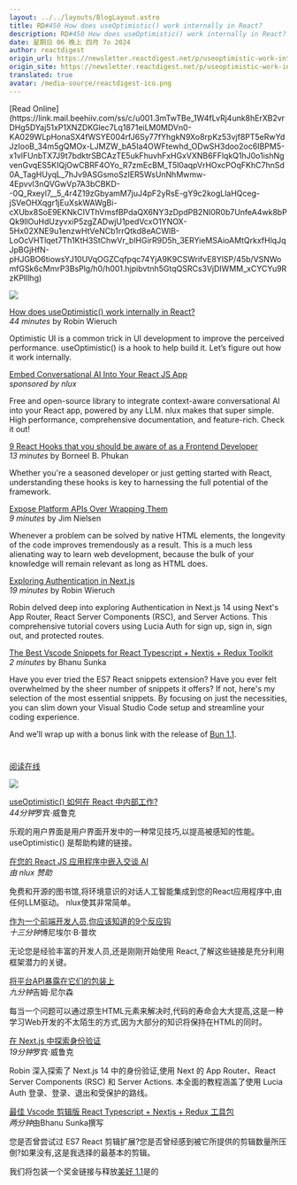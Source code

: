 ```yaml
---
layout: ../../layouts/BlogLayout.astro
title: RD#450 How does useOptimistic() work internally in React?
description: RD#450 How does useOptimistic() work internally in React?
date: 星期日 06 晚上 四月 7o 2024
author: reactdigest
origin_url: https://newsletter.reactdigest.net/p/useoptimistic-work-internally-react
origin_site: https://newsletter.reactdigest.net/p/useoptimistic-work-internally-react
translated: true
avatar: /media-source/reactdigest-ico.png
---
```



<Reference client:only="react" title="RD#450 How does useOptimistic() work internally in React?" url="https://newsletter.reactdigest.net/p/useoptimistic-work-internally-react" />

<Detail client:only="react">
	[Read Online](https://link.mail.beehiiv.com/ss/c/u001.3mTwTBe_1W4fLvRj4unk8hErXB2vrDHg5DYaj51xP1XNZDKGlec7Lq1871eiLM0MDVn0-KA029WLpHonaSX4fWSYE004rfJ6Sy77fYhgkN9Xo8rpKz53vjf8PT5eRwYdJzIooB_34m5gQMOx-LJMZW_bA5Ia4OWFtewhd_ODwSH3doo2oc6IBPM5-x1vlFUnbTX7J9t7bdktrSBCAzTE5ukFhuvhFxHGxVXNB6FFlqkQ1hJ0o1ishNgvenGvqES5KIQjOwCBRF4OYo_R7zmEcBM_T5l0aqpVrHOxcPOqFKhC7hnSd0A_TagHUyqL_7hJv9ASGsmoSzIER5WsUnNhMwmw-4EpvvI3nQVGwVp7A3bCBKD--0Q_Rxeyl7__5_4r4Z19zGbyamM7juJ4pF2yRsE-gY9c2kogLlaHQceg-jSVeOHXqgr1jEuXskWAWgBi-cXUbx8SoE9EKNkCIVThVmsfBPdaQX6NY3zDpdPB2NI0R0b7UnfeA4wk8bPQk9llOuHdUzyvxiP5zgZADwjU1pedVcxO1YNOX-5Hx02XNE9u1enzwHtVeNCb1rrQtkd8eACWlB-LoOcVHTlqet7Th1KtH3StChwVr_blHGirR9D5h_3ERYieMSAioAMtQrkxfHlqJqJpBGjHfN-pHJGBO6tiowsYJ10UVqOGZCqfpqc74YjA9K9CSWrifvE8YlSP/45b/VSNWomfGSk6cMmrP3BsPlg/h0/h001.hjpibvtnh5GtqQSRCs3VjDIWMM_xCYCYu9RzKPIllhg)

![](https://link.mail.beehiiv.com/ss/o/u001.Btu2bd7uwPPtNpvEhFUmtA/45b/VSNWomfGSk6cMmrP3BsPlg/ho.gif)

[How does useOptimistic() work internally in React?](https://link.mail.beehiiv.com/ss/c/u001.aPX4i1CZjyg0TJtq3966EMraFjId84XwxE28JB85KdQy1QJpD_SPYhxBxrgirhEOaQKSie9AaGxkYJsrEuZx_7gdB46nYj-6mK69nDLrhYkiW_o8GFSQtB1QQoyfmftFjPKN0brJ8BQ64vA163hhEHbx7sX_AIQMTIyPBlRLGLCPaoHczTyKWuwSSyn-iYJjL4fUN8VQoa9TfDWEJRaOEWtZUIvweAX6P6zfLFq7AbWzw2FvW0a68h3CZ7fqouUaHxzopy1E--A9wcbth-9j6w/45b/VSNWomfGSk6cMmrP3BsPlg/h1/h001.wooVve0XHSoYOAaFtGwUicek6swHTTIkWUdLfxxpxJA)  
_44 minutes_ by Robin Wieruch

Optimistic UI is a common trick in UI development to improve the perceived performance. useOptimistic() is a hook to help build it. Let’s figure out how it work internally.

[Embed Conversational AI Into Your React JS App](https://link.mail.beehiiv.com/ss/c/u001.3mTwTBe_1W4fLvRj4unk8pEBcl8c-515bQBpkmLU9CcR35TlaYuAdvTerZYX6hHX/45b/VSNWomfGSk6cMmrP3BsPlg/h2/h001.nkf7eSvvGD-pKA2Ql1n4L7iqvL_haHWqzo36_R_uuxI)  
_sponsored by nlux_

Free and open-source library to integrate context-aware conversational AI into your React app, powered by any LLM. nlux makes that super simple. High performance, comprehensive documentation, and feature-rich. Check it out!

[9 React Hooks that you should be aware of as a Frontend Developer](https://link.mail.beehiiv.com/ss/c/u001.-6zc62lCDQsu_fY2A1vmVYNkm6kIjKpAG_YVPmnmUeSiBrXwwhnlGAAZEqPbxgLbNcC47rdmtDiR7tPzRn4JQfm6EjDeiDMAzqxEjKJgde-pI3Vbe_0mExRGzfnIpCplGRr_sk7I34UrTjTLJxm2gWGwtM7z-xh3ceZ-Ofvt04a1IkoFtQD1EQycLCD5s6bJsA2brtZVB5WXg-RTkRjkKOfLxY_fwztEIK5Wt3CIieOK3Lfqk8de8_yOzMhdpqxEJrmKNTQ_Kze_bRePODLVONLz66Lv6-LszHZ3Ixs-cbFCMqK7puu1iC4IvnBvI_dI/45b/VSNWomfGSk6cMmrP3BsPlg/h3/h001.mmgRModPHBUQ50kXFq6MlOfENQaepI6KQv2ZkROqibA)  
_13 minutes_ by Borneel B. Phukan

Whether you're a seasoned developer or just getting started with React, understanding these hooks is key to harnessing the full potential of the framework.

[Expose Platform APIs Over Wrapping Them](https://link.mail.beehiiv.com/ss/c/u001.0APXl0QZL7fWOKx6hVh63ia1iZFBPaOGI2PpVm-q76mxAcTqFY-WSOqTPyWnYhuNoBNo0S0zrZY4C22rBQGVU6ibyhI4l2Akr8Q36KthGJ6lBQyy2hn_VQukXD_s1s-nQUznGDXi51aumeSbpbgudfXRfZNL4EFfTyJ3HOLEiIy8GPibNbxgzbAdIykDkE9MWx7iiUg_wpKZ5v9hl6lg_-p1L8bGUxiTvSgmGYc7e2LFVgSImKLketdn6uojq1oY6rE3LS57YqA-x7Gztlf8OQ/45b/VSNWomfGSk6cMmrP3BsPlg/h4/h001.UIj_tfw6pOZrwnsAp1Js1kKghKNxfcT-V1c-ufqKeL8)  
_9 minutes_ by Jim Nielsen

Whenever a problem can be solved by native HTML elements, the longevity of the code improves tremendously as a result. This is a much less alienating way to learn web development, because the bulk of your knowledge will remain relevant as long as HTML does.

[Exploring Authentication in Next.js](https://link.mail.beehiiv.com/ss/c/u001.96pnkUdR2Et9YTtP31beqfQAf_qUprM09yoMPtF27zLUP7-rHrnRjTaKAs1yUp2uixZ_Ws16lcuBjvkYQMMNL7N9v8w2XQy5B2APtk2QNBFkjtlu15AIKvAUgqYC7P93CpQrhbRUWctE8iSrWKDtf6WawujVhYZC3e82EGOW8FAUZXaQYcvc3_3Atwj8792K2cUXMpRB-1n1o1Shx_AdcxLJ7Xy78a_7X2TW1WzQl0dGdXq0ZRmTgk4lSKDJvbtZ/45b/VSNWomfGSk6cMmrP3BsPlg/h5/h001.Ka6uyZhozgVn4Pjbha8XnP3kLf2f1s2B9p7x_vVa-Lc)  
_19 minutes_ by Robin Wieruch

Robin delved deep into exploring Authentication in Next.js 14 using Next's App Router, React Server Components (RSC), and Server Actions. This comprehensive tutorial covers using Lucia Auth for sign up, sign in, sign out, and protected routes.

[The Best Vscode Snippets for React Typescript + Nextjs + Redux Toolkit](https://link.mail.beehiiv.com/ss/c/u001.-6zc62lCDQsu_fY2A1vmVRH-svja2hUul8_7hZT_zjfHwCKC2THLB3-Yb395QanE-999L-f5qy1r2mmNwjOfxG_j7xzOVDFQIQeovZOZuOaWgBha-I47zIUvcTpjwFXPlG2I9I2xjZaYi2CRzyNIXWa-_kZmuGicLFJaUF3trJV_cW_eYqdFslMhSzQLARkV0LP2tS_ZHNLAhxlJVSve8vvSHI-iCmf-FftukURXOESE74HpjHurZDvy_7c3qR_Pgq56DQvC3VC9ns81WMaeGOLH2oR3BqbJWZCQkdZJQAv8Pn11RTsjjuTjEJFIXXqX/45b/VSNWomfGSk6cMmrP3BsPlg/h6/h001.dbChPX_SF8YojTzynGGq8CQvHUJH_3YcXSWlU7YhtbA)  
_2 minutes_ by Bhanu Sunka

Have you ever tried the ES7 React snippets extension? Have you ever felt overwhelmed by the sheer number of snippets it offers? If not, here's my selection of the most essential snippets. By focusing on just the necessities, you can slim down your Visual Studio Code setup and streamline your coding experience.

And we’ll wrap up with a bonus link with the release of [Bun 1.1](https://link.mail.beehiiv.com/ss/c/u001.0APXl0QZL7fWOKx6hVh63pl12vFeF8QKHxlYfdkB0ewL8E77P1zWP2C6Np3k7hFtJsIF0fl9m_druE49_gfvVVPljYfwO0Jdws-3RUU26SzOVCkt2DfojyNiGUwDa8zeWmrh7Qb5NAcZ6ZVB_Oaj7OtX0uJXl4IIVHVS98sjwE5TrOlMPZLQZH0kOIb4pyVjg4Haq6ddS6n4vmyeN8PT_w/45b/VSNWomfGSk6cMmrP3BsPlg/h7/h001.Ds3tT-kT6oXbyEWrMJHGaAJ7oElTPgcmRsISC8BcWQ8).  

#
</Detail>

[阅读在线](https://link.mail.beehiiv.com/ss/c/u001.3mTwTBe_1W4fLvRj4unk8hErXB2vrDHg5DYaj51xP1XNZDKGlec7Lq1871eiLM0MDVn0-KA029WLpHonaSX4fWSYE004rfJ6Sy77fYhgkN9Xo8rpKz53vjf8PT5eRwYdJzIooB_34m5gQMOx-LJMZW_bA5Ia4OWFtewhd_ODwSH3doo2oc6IBPM5-x1vlFUnbTX7J9t7bdktrSBCAzTE5ukFhuvhFxHGxVXNB6FFlqkQ1hJ0o1ishNgvenGvqES5KIQjOwCBRF4OYo_R7zmEcBM_T5l0aqpVrHOxcPOqFKhC7hnSd0A_TagHUyqL_7hJv9ASGsmoSzIER5WsUnNhMwmw-4EpvvI3nQVGwVp7A3bCBKD--0Q_Rxeyl7__5_4r4Z19zGbyamM7juJ4pF2yRsE-gY9c2kogLlaHQceg-jSVeOHXqgr1jEuXskWAWgBi-cXUbx8SoE9EKNkCIVThVmsfBPdaQX6NY3zDpdPB2NI0R0b7UnfeA4wk8bPQk9llOuHdUzyvxiP5zgZADwjU1pedVcxO1YNOX-5Hx02XNE9u1enzwHtVeNCb1rrQtkd8eACWlB-LoOcVHTlqet7Th1KtH3StChwVr_blHGirR9D5h_3ERYieMSAioAMtQrkxfHlqJqJpBGjHfN-pHJGBO6tiowsYJ10UVqOGZCqfpqc74YjA9K9CSWrifvE8YlSP/45b/VSNWomfGSk6cMmrP3BsPlg/h0/h001.hjpibvtnh5GtqQSRCs3VjDIWMM_xCYCYu9RzKPIllhg)

![](https://link.mail.beehiiv.com/ss/o/u001.Btu2bd7uwPPtNpvEhFUmtA/45b/VSNWomfGSk6cMmrP3BsPlg/ho.gif)

[useOptimistic() 如何在 React 中内部工作?](https://link.mail.beehiiv.com/ss/c/u001.aPX4i1CZjyg0TJtq3966EMraFjId84XwxE28JB85KdQy1QJpD_SPYhxBxrgirhEOaQKSie9AaGxkYJsrEuZx_7gdB46nYj-6mK69nDLrhYkiW_o8GFSQtB1QQoyfmftFjPKN0brJ8BQ64vA163hhEHbx7sX_AIQMTIyPBlRLGLCPaoHczTyKWuwSSyn-iYJjL4fUN8VQoa9TfDWEJRaOEWtZUIvweAX6P6zfLFq7AbWzw2FvW0a68h3CZ7fqouUaHxzopy1E--A9wcbth-9j6w/45b/VSNWomfGSk6cMmrP3BsPlg/h1/h001.wooVve0XHSoYOAaFtGwUicek6swHTTIkWUdLfxxpxJA)\
*44分钟*罗宾·威鲁克

乐观的用户界面是用户界面开发中的一种常见技巧,以提高被感知的性能。 useOptimistic() 是帮助构建的链接。

[在您的 React JS 应用程序中嵌入交谈 AI](https://link.mail.beehiiv.com/ss/c/u001.3mTwTBe_1W4fLvRj4unk8pEBcl8c-515bQBpkmLU9CcR35TlaYuAdvTerZYX6hHX/45b/VSNWomfGSk6cMmrP3BsPlg/h2/h001.nkf7eSvvGD-pKA2Ql1n4L7iqvL_haHWqzo36_R_uuxI)\
*由 nlux 赞助*

免费和开源的图书馆,将环境意识的对话人工智能集成到您的React应用程序中,由任何LLM驱动。 nlux使其非常简单。

[作为一个前端开发人员,你应该知道的9个反应钩](https://link.mail.beehiiv.com/ss/c/u001.-6zc62lCDQsu_fY2A1vmVYNkm6kIjKpAG_YVPmnmUeSiBrXwwhnlGAAZEqPbxgLbNcC47rdmtDiR7tPzRn4JQfm6EjDeiDMAzqxEjKJgde-pI3Vbe_0mExRGzfnIpCplGRr_sk7I34UrTjTLJxm2gWGwtM7z-xh3ceZ-Ofvt04a1IkoFtQD1EQycLCD5s6bJsA2brtZVB5WXg-RTkRjkKOfLxY_fwztEIK5Wt3CIieOK3Lfqk8de8_yOzMhdpqxEJrmKNTQ_Kze_bRePODLVONLz66Lv6-LszHZ3Ixs-cbFCMqK7puu1iC4IvnBvI_dI/45b/VSNWomfGSk6cMmrP3BsPlg/h3/h001.mmgRModPHBUQ50kXFq6MlOfENQaepI6KQv2ZkROqibA)\
*十三分钟*博尼埃尔·B·普坎

无论您是经验丰富的开发人员,还是刚刚开始使用 React,了解这些链接是充分利用框架潜力的关键。

[将平台API暴露在它们的包装上](https://link.mail.beehiiv.com/ss/c/u001.0APXl0QZL7fWOKx6hVh63ia1iZFBPaOGI2PpVm-q76mxAcTqFY-WSOqTPyWnYhuNoBNo0S0zrZY4C22rBQGVU6ibyhI4l2Akr8Q36KthGJ6lBQyy2hn_VQukXD_s1s-nQUznGDXi51aumeSbpbgudfXRfZNL4EFfTyJ3HOLEiIy8GPibNbxgzbAdIykDkE9MWx7iiUg_wpKZ5v9hl6lg_-p1L8bGUxiTvSgmGYc7e2LFVgSImKLketdn6uojq1oY6rE3LS57YqA-x7Gztlf8OQ/45b/VSNWomfGSk6cMmrP3BsPlg/h4/h001.UIj_tfw6pOZrwnsAp1Js1kKghKNxfcT-V1c-ufqKeL8)\
*九分钟*吉姆·尼尔森

每当一个问题可以通过原生HTML元素来解决时,代码的寿命会大大提高,这是一种学习Web开发的不太陌生的方式,因为大部分的知识将保持在HTML的同时。

[在 Next.js 中探索身份验证](https://link.mail.beehiiv.com/ss/c/u001.96pnkUdR2Et9YTtP31beqfQAf_qUprM09yoMPtF27zLUP7-rHrnRjTaKAs1yUp2uixZ_Ws16lcuBjvkYQMMNL7N9v8w2XQy5B2APtk2QNBFkjtlu15AIKvAUgqYC7P93CpQrhbRUWctE8iSrWKDtf6WawujVhYZC3e82EGOW8FAUZXaQYcvc3_3Atwj8792K2cUXMpRB-1n1o1Shx_AdcxLJ7Xy78a_7X2TW1WzQl0dGdXq0ZRmTgk4lSKDJvbtZ/45b/VSNWomfGSk6cMmrP3BsPlg/h5/h001.Ka6uyZhozgVn4Pjbha8XnP3kLf2f1s2B9p7x_vVa-Lc)\
*19分钟*罗宾·威鲁克

Robin 深入探索了 Next.js 14 中的身份验证,使用 Next 的 App Router、React Server Components (RSC) 和 Server Actions. 本全面的教程涵盖了使用 Lucia Auth 登录、登录、退出和受保护的路线。

[最佳 Vscode 剪辑版 React Typescript + Nextjs + Redux 工具包](https://link.mail.beehiiv.com/ss/c/u001.-6zc62lCDQsu_fY2A1vmVRH-svja2hUul8_7hZT_zjfHwCKC2THLB3-Yb395QanE-999L-f5qy1r2mmNwjOfxG_j7xzOVDFQIQeovZOZuOaWgBha-I47zIUvcTpjwFXPlG2I9I2xjZaYi2CRzyNIXWa-_kZmuGicLFJaUF3trJV_cW_eYqdFslMhSzQLARkV0LP2tS_ZHNLAhxlJVSve8vvSHI-iCmf-FftukURXOESE74HpjHurZDvy_7c3qR_Pgq56DQvC3VC9ns81WMaeGOLH2oR3BqbJWZCQkdZJQAv8Pn11RTsjjuTjEJFIXXqX/45b/VSNWomfGSk6cMmrP3BsPlg/h6/h001.dbChPX_SF8YojTzynGGq8CQvHUJH_3YcXSWlU7YhtbA)\
*两分钟*由Bhanu Sunka撰写

您是否曾尝试过 ES7 React 剪辑扩展?您是否曾经感到被它所提供的剪辑数量所压倒?如果没有,这是我选择的最基本的剪辑。

我们将包装一个奖金链接与释放[美好 1.1](https://link.mail.beehiiv.com/ss/c/u001.0APXl0QZL7fWOKx6hVh63pl12vFeF8QKHxlYfdkB0ewL8E77P1zWP2C6Np3k7hFtJsIF0fl9m_druE49_gfvVVPljYfwO0Jdws-3RUU26SzOVCkt2DfojyNiGUwDa8zeWmrh7Qb5NAcZ6ZVB_Oaj7OtX0uJXl4IIVHVS98sjwE5TrOlMPZLQZH0kOIb4pyVjg4Haq6ddS6n4vmyeN8PT_w/45b/VSNWomfGSk6cMmrP3BsPlg/h7/h001.Ds3tT-kT6oXbyEWrMJHGaAJ7oElTPgcmRsISC8BcWQ8)是的

#



